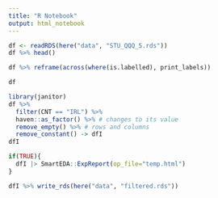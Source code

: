 ```yaml
---
title: "R Notebook"
output: html_notebook
---
```


```r
df <- readRDS(here("data", "STU_QQQ_5.rds"))
df %>% head()
```

```r
df %>% reframe(across(where(is.labelled), print_labels))
```

```r
df
```


```r
library(janitor)
df %>% 
  filter(CNT == "IRL") %>% 
  haven::as_factor() %>% # changes to its value
  remove_empty() %>% # rows and columns
  remove_constant() -> dfI
dfI
```


```r
if(TRUE){
  dfI |> SmartEDA::ExpReport(op_file="temp.html")
}
```

```r
dfI %>% write_rds(here("data", "filtered.rds"))
```

